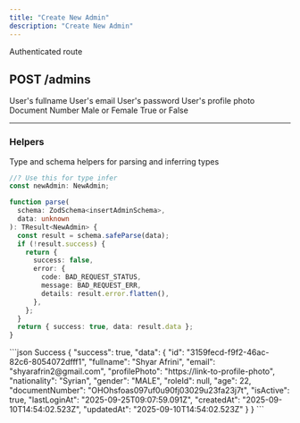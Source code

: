 ```yaml
---
title: "Create New Admin"
description: "Create New Admin"
---
```


<Info>Authenticated route</Info>
## POST /admins

<ResponseField name="admins" type="Admins Create Object">
  <Expandable title="body">
    <ResponseField name="fullname" type="string" required>
      User's fullname
    </ResponseField>
    <ResponseField name="email" type="string" required>
      User's email
    </ResponseField>
    <ResponseField name="password" type="string" required>
      User's password
    </ResponseField>
    <ResponseField name="profilePhoto" type="string">
      User's profile photo
    </ResponseField>
    <ResponseField name="age" type="integer" example="24" required />
    <ResponseField name="nationality" type="string" />
    <ResponseField name="documentNumber" type="string" example="123B-ASBLASNBFLNAKSFP" required>
      Document Number
    </ResponseField>
    <ResponseField name="gender" type="enum" example="MALE" required>
      Male or Female
    </ResponseField>
    <ResponseField name="isActive" type="boolean">
      True or False
    </ResponseField>
  </Expandable>
</ResponseField>

---

### Helpers

Type and schema helpers for parsing and inferring types

```ts NewAdmin
//? Use this for type infer
const newAdmin: NewAdmin;
```

```ts insertAdminSchema
function parse(
  schema: ZodSchema<insertAdminSchema>,
  data: unknown
): TResult<NewAdmin> {
  const result = schema.safeParse(data);
  if (!result.success) {
    return {
      success: false,
      error: {
        code: BAD_REQUEST_STATUS,
        message: BAD_REQUEST_ERR,
        details: result.error.flatten(),
      },
    };
  }
  return { success: true, data: result.data };
}
```

<ResponseExample>
```json Success
{
    "success": true,
    "data": {
        "id": "3159fecd-f9f2-46ac-82c6-8054072dfff1",
        "fullname": "Shyar Afrini",
        "email": "shyarafrin2@gmail.com",
        "profilePhoto": "https://link-to-profile-photo",
        "nationality": "Syrian",
        "gender": "MALE",
        "roleId": null,
        "age": 22,
        "documentNumber": "OHOhsfoas097uf0u90fj03029u23fa23j7t",
        "isActive": true,
        "lastLoginAt": "2025-09-25T09:07:59.091Z",
        "createdAt": "2025-09-10T14:54:02.523Z",
        "updatedAt": "2025-09-10T14:54:02.523Z"
    }
}
```
</ResponseExample>
